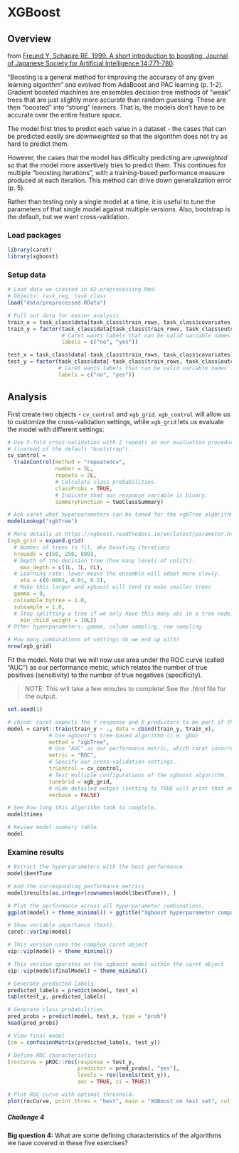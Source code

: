 # XGBoost

## Overview

from [Freund Y, Schapire RE. 1999. A short introduction to boosting. Journal of Japanese Society for Artificial Intelligence 14:771-780](https://cseweb.ucsd.edu/~yfreund/papers/IntroToBoosting.pdf):  

"Boosting is a general method for improving the accuracy of any given learning algorithm" and evolved from AdaBoost and PAC learning (p. 1-2). Gradient boosted machines are ensembles decision tree methods of "weak" trees that are just slightly more accurate than random guessing. These are then "boosted" into "strong" learners. That is, the models don't have to be accurate over the entire feature space.  

The model first tries to predict each value in a dataset - the cases that can be predicted easily are _downweighted_ so that the algorithm does not try as hard to predict them.  

However, the cases that the model has difficulty predicting are _upweighted_ so that the model more assertively tries to predict them. This continues for multiple "boosting iterations", with a training-based performance measure produced at each iteration. This method can drive down generalization error (p. 5). 

Rather than testing only a single model at a time, it is useful to tune the parameters of that single model against multiple versions. Also, bootstrap is the default, but we want cross-validation.  

### Load packages

```r
library(caret)
library(xgboost)
```

### Setup data

```r
# Load data we created in 02-preprocessing.Rmd.
# Objects: task_reg, task_class
load("data/preprocessed.RData")

# Pull out data for easier analysis.
train_x = task_class$data[task_class$train_rows, task_class$covariates]
train_y = factor(task_class$data[task_class$train_rows, task_class$outcome],
                 # Caret wants labels that can be valid variable names :/
                 labels = c("no", "yes"))

test_x = task_class$data[-task_class$train_rows, task_class$covariates]
test_y = factor(task_class$data[-task_class$train_rows, task_class$outcome],
                # Caret wants labels that can be valid variable names :/
                labels = c("no", "yes"))
```

## Analysis

First create two objects - `cv_control` and `xgb_grid`. `xgb_control` will allow us to customize the cross-validation settings, while `xgb_grid` lets us evaluate the model with different settings:
```r
# Use 5-fold cross-validation with 2 repeats as our evaluation procedure.
# (instead of the default "bootstrap").
cv_control =
  trainControl(method = "repeatedcv",
               number = 5L,
               repeats = 2L,
               # Calculate class probabilities.
               classProbs = TRUE,
               # Indicate that our response variable is binary.
               summaryFunction = twoClassSummary) 

# Ask caret what hyperparameters can be tuned for the xgbTree algorithm.
modelLookup("xgbTree")

# More details at https://xgboost.readthedocs.io/en/latest/parameter.html
(xgb_grid = expand.grid(
  # Number of trees to fit, aka boosting iterations
  nrounds = c(50, 250, 800),
  # Depth of the decision tree (how many levels of splits).
	max_depth = c(1L, 3L, 6L), 
  # Learning rate: lower means the ensemble will adapt more slowly.
	eta = c(0.0001, 0.01, 0.2),
  # Make this larger and xgboost will tend to make smaller trees
  gamma = 0,
  colsample_bytree = 1.0,
  subsample = 1.0,
  # Stop splitting a tree if we only have this many obs in a tree node.
	min_child_weight = 10L))
# Other hyperparameters: gamma, column sampling, row sampling

# How many combinations of settings do we end up with?
nrow(xgb_grid)
```

Fit the model. Note that we will now use area under the ROC curve (called "AUC") as our performance metric, which relates the number of true positives (sensitivity) to the number of true negatives (specificity).  

> NOTE: This will take a few minutes to complete! See the .html file for the output.

```r
set.seed(1)

# cbind: caret expects the Y response and X predictors to be part of the same dataframe
model = caret::train(train_y ~ ., data = cbind(train_y, train_x), 
             # Use xgboost's tree-based algorithm (i.e. gbm)
             method = "xgbTree",
             # Use "AUC" as our performance metric, which caret incorrectly calls "ROC"
             metric = "ROC",
             # Specify our cross-validation settings.
             trControl = cv_control,
             # Test multiple configurations of the xgboost algorithm.
             tuneGrid = xgb_grid,
             # Hide detailed output (setting to TRUE will print that output).
             verbose = FALSE)

# See how long this algorithm took to complete.
model$times 

# Review model summary table.
model
```

### Examine results

```r

# Extract the hyperparameters with the best performance.
model$bestTune

# And the corresponding performance metrics
model$results[as.integer(rownames(model$bestTune)), ]

# Plot the performance across all hyperparameter combinations.
ggplot(model) + theme_minimal() + ggtitle("Xgboost hyperparameter comparison") 

# Show variable importance (text).
caret::varImp(model)

# This version uses the complex caret object
vip::vip(model) + theme_minimal()

# This version operates on the xgboost model within the caret object
vip::vip(model$finalModel) + theme_minimal()

# Generate predicted labels.
predicted_labels = predict(model, test_x)
table(test_y, predicted_labels)

# Generate class probabilities.
pred_probs = predict(model, test_x, type = "prob")
head(pred_probs)

# View final model
(cm = confusionMatrix(predicted_labels, test_y))

# Define ROC characteristics
(rocCurve = pROC::roc(response = test_y,
                      predictor = pred_probs[, "yes"],
                      levels = rev(levels(test_y)),
                      auc = TRUE, ci = TRUE))

# Plot ROC curve with optimal threshold.
plot(rocCurve, print.thres = "best", main = "XGBoost on test set", col = "blue") 

```

##### Challenge 4
**Big question 4:** What are some defining characteristics of the algorithms we have covered in these five exercises?